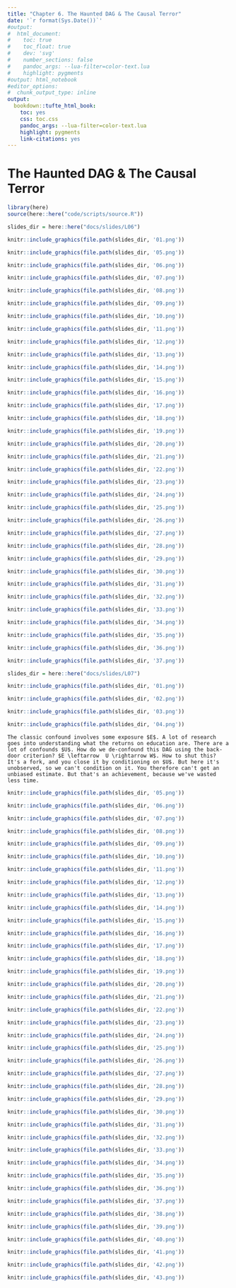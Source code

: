 ```yaml
---
title: "Chapter 6. The Haunted DAG & The Causal Terror"
date: '`r format(Sys.Date())`'
#output:
#  html_document:
#    toc: true
#    toc_float: true
#    dev: 'svg'
#    number_sections: false
#    pandoc_args: --lua-filter=color-text.lua
#    highlight: pygments
#output: html_notebook
#editor_options: 
#  chunk_output_type: inline
output:
  bookdown::tufte_html_book:
    toc: yes
    css: toc.css
    pandoc_args: --lua-filter=color-text.lua
    highlight: pygments
    link-citations: yes
---
```


# The Haunted DAG & The Causal Terror

```r
library(here)
source(here::here("code/scripts/source.R"))
```

```r
slides_dir = here::here("docs/slides/L06")
```

```r
knitr::include_graphics(file.path(slides_dir, '01.png'))
```

```r
knitr::include_graphics(file.path(slides_dir, '05.png'))
```

```r
knitr::include_graphics(file.path(slides_dir, '06.png'))
```

```r
knitr::include_graphics(file.path(slides_dir, '07.png'))
```

```r
knitr::include_graphics(file.path(slides_dir, '08.png'))
```

```r
knitr::include_graphics(file.path(slides_dir, '09.png'))
```


```r
knitr::include_graphics(file.path(slides_dir, '10.png'))
```

```r
knitr::include_graphics(file.path(slides_dir, '11.png'))
```

```r
knitr::include_graphics(file.path(slides_dir, '12.png'))
```

```r
knitr::include_graphics(file.path(slides_dir, '13.png'))
```

```r
knitr::include_graphics(file.path(slides_dir, '14.png'))
```

```r
knitr::include_graphics(file.path(slides_dir, '15.png'))
```

```r
knitr::include_graphics(file.path(slides_dir, '16.png'))
```

```r
knitr::include_graphics(file.path(slides_dir, '17.png'))
```

```r
knitr::include_graphics(file.path(slides_dir, '18.png'))
```

```r
knitr::include_graphics(file.path(slides_dir, '19.png'))
```

```r
knitr::include_graphics(file.path(slides_dir, '20.png'))
```

```r
knitr::include_graphics(file.path(slides_dir, '21.png'))
```



```r
knitr::include_graphics(file.path(slides_dir, '22.png'))
```



```r
knitr::include_graphics(file.path(slides_dir, '23.png'))
```



```r
knitr::include_graphics(file.path(slides_dir, '24.png'))
```



```r
knitr::include_graphics(file.path(slides_dir, '25.png'))
```



```r
knitr::include_graphics(file.path(slides_dir, '26.png'))
```

 

```r
knitr::include_graphics(file.path(slides_dir, '27.png'))
```


```r
knitr::include_graphics(file.path(slides_dir, '28.png'))
```

```r
knitr::include_graphics(file.path(slides_dir, '29.png'))
```

```r
knitr::include_graphics(file.path(slides_dir, '30.png'))
```

```r
knitr::include_graphics(file.path(slides_dir, '31.png'))
```

```r
knitr::include_graphics(file.path(slides_dir, '32.png'))
```



```r
knitr::include_graphics(file.path(slides_dir, '33.png'))
```

```r
knitr::include_graphics(file.path(slides_dir, '34.png'))
```

```r
knitr::include_graphics(file.path(slides_dir, '35.png'))
```

```r
knitr::include_graphics(file.path(slides_dir, '36.png'))
```

```r
knitr::include_graphics(file.path(slides_dir, '37.png'))
```

```r
slides_dir = here::here("docs/slides/L07")
```

```r
knitr::include_graphics(file.path(slides_dir, '01.png'))
```


```r
knitr::include_graphics(file.path(slides_dir, '02.png'))
```


```r
knitr::include_graphics(file.path(slides_dir, '03.png'))
```



```r
knitr::include_graphics(file.path(slides_dir, '04.png'))
```

```marginfigure
The classic confound involves some exposure $E$. A lot of research goes into understanding what the returns on education are. There are a lot of confounds $U$. How do we de-confound this DAG using the back-door criterion? $E \leftarrow  U \rightarrow W$. How to shut this? It's a fork, and you close it by conditioning on $U$. But here it's unobserved, so we can't condition on it. You therefore can't get an unbiased estimate. But that's an achievement, because we've wasted less time. 
```

```r
knitr::include_graphics(file.path(slides_dir, '05.png'))
```


```r
knitr::include_graphics(file.path(slides_dir, '06.png'))
```


```r
knitr::include_graphics(file.path(slides_dir, '07.png'))
```



```r
knitr::include_graphics(file.path(slides_dir, '08.png'))
```



```r
knitr::include_graphics(file.path(slides_dir, '09.png'))
```



```r
knitr::include_graphics(file.path(slides_dir, '10.png'))
```



```r
knitr::include_graphics(file.path(slides_dir, '11.png'))
```



```r
knitr::include_graphics(file.path(slides_dir, '12.png'))
```



```r
knitr::include_graphics(file.path(slides_dir, '13.png'))
```



```r
knitr::include_graphics(file.path(slides_dir, '14.png'))
```



```r
knitr::include_graphics(file.path(slides_dir, '15.png'))
```



```r
knitr::include_graphics(file.path(slides_dir, '16.png'))
```



```r
knitr::include_graphics(file.path(slides_dir, '17.png'))
```



```r
knitr::include_graphics(file.path(slides_dir, '18.png'))
```



```r
knitr::include_graphics(file.path(slides_dir, '19.png'))
```



```r
knitr::include_graphics(file.path(slides_dir, '20.png'))
```



```r
knitr::include_graphics(file.path(slides_dir, '21.png'))
```



```r
knitr::include_graphics(file.path(slides_dir, '22.png'))
```



```r
knitr::include_graphics(file.path(slides_dir, '23.png'))
```



```r
knitr::include_graphics(file.path(slides_dir, '24.png'))
```



```r
knitr::include_graphics(file.path(slides_dir, '25.png'))
```



```r
knitr::include_graphics(file.path(slides_dir, '26.png'))
```



```r
knitr::include_graphics(file.path(slides_dir, '27.png'))
```



```r
knitr::include_graphics(file.path(slides_dir, '28.png'))
```



```r
knitr::include_graphics(file.path(slides_dir, '29.png'))
```



```r
knitr::include_graphics(file.path(slides_dir, '30.png'))
```



```r
knitr::include_graphics(file.path(slides_dir, '31.png'))
```



```r
knitr::include_graphics(file.path(slides_dir, '32.png'))
```



```r
knitr::include_graphics(file.path(slides_dir, '33.png'))
```



```r
knitr::include_graphics(file.path(slides_dir, '34.png'))
```



```r
knitr::include_graphics(file.path(slides_dir, '35.png'))
```



```r
knitr::include_graphics(file.path(slides_dir, '36.png'))
```



```r
knitr::include_graphics(file.path(slides_dir, '37.png'))
```



```r
knitr::include_graphics(file.path(slides_dir, '38.png'))
```



```r
knitr::include_graphics(file.path(slides_dir, '39.png'))
```



```r
knitr::include_graphics(file.path(slides_dir, '40.png'))
```



```r
knitr::include_graphics(file.path(slides_dir, '41.png'))
```



```r
knitr::include_graphics(file.path(slides_dir, '42.png'))
```



```r
knitr::include_graphics(file.path(slides_dir, '43.png'))
```








